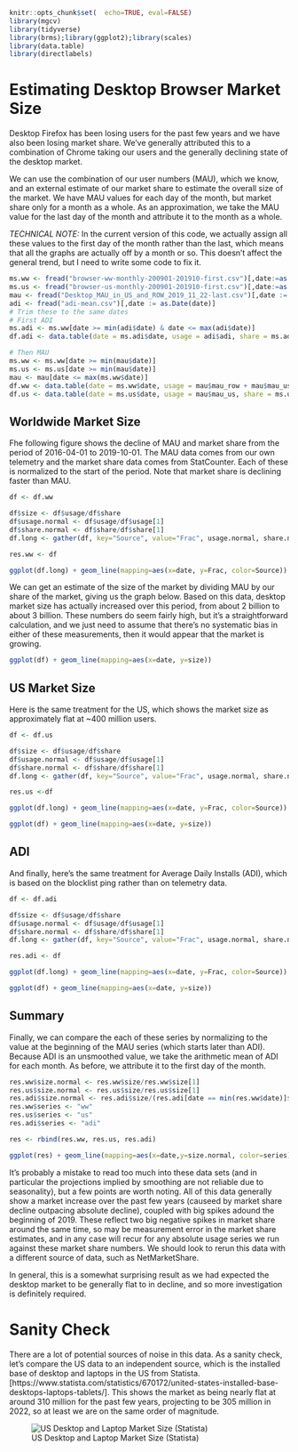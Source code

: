 ```r
knitr::opts_chunk$set(  echo=TRUE, eval=FALSE)
library(mgcv)
library(tidyverse)
library(brms);library(ggplot2);library(scales)
library(data.table)
library(directlabels)
```

# Estimating Desktop Browser Market Size

Desktop Firefox has been losing users for the past few years and we
have also been losing market share. We've generally attributed this to
a combination of Chrome taking our users and the generally declining
state of the desktop market.

We can use the combination of our user numbers (MAU), which we know,
and an external estimate of our market share to estimate the overall
size of the market. We have MAU values for each day of the month, but
market share only for a month as a whole. As an approximation, we
take the MAU value for the last day of the month and attribute it to
the month as a whole.

*TECHNICAL NOTE:* In the current version of this code, we actually
assign all these values to the first day of the month rather than
the last, which means that all the graphs are actually off by a
month or so. This doesn't affect the general trend, but I need
to write some code to fix it.


```r
ms.ww <- fread("browser-ww-monthly-200901-201910-first.csv")[,date:=as.Date(Date)]
ms.us <- fread("browser-us-monthly-200901-201910-first.csv")[,date:=as.Date(Date)]
mau <- fread("Desktop_MAU_in_US_and_ROW_2019_11_22-last.csv")[,date := as.Date(date)]
adi <- fread("adi-mean.csv")[,date := as.Date(date)]
# Trim these to the same dates
# First ADI
ms.adi <- ms.ww[date >= min(adi$date) & date <= max(adi$date)]
df.adi <- data.table(date = ms.adi$date, usage = adi$adi, share = ms.adi$Firefox)

# Then MAU
ms.ww <- ms.ww[date >= min(mau$date)]
ms.us <- ms.us[date >= min(mau$date)]
mau <- mau[date <= max(ms.ww$date)]
df.ww <- data.table(date = ms.ww$date, usage = mau$mau_row + mau$mau_us, share = ms.ww$Firefox)
df.us <- data.table(date = ms.us$date, usage = mau$mau_us, share = ms.us$Firefox)

```


## Worldwide Market Size

Fhe following figure shows the decline of MAU and market share from
the period of 2016-04-01 to 2019-10-01. The MAU data comes from our
own telemetry and the market share data comes from StatCounter.
Each of these is normalized to the start of the period. 
Note that market share is declining faster than MAU.

```r
df <- df.ww

df$size <- df$usage/df$share
df$usage.normal <- df$usage/df$usage[1]
df$share.normal <- df$share/df$share[1]
df.long <- gather(df, key="Source", value="Frac", usage.normal, share.normal)

res.ww <- df
 ```

```r
ggplot(df.long) + geom_line(mapping=aes(x=date, y=Frac, color=Source))
```

We can get an estimate of the size of the market by dividing MAU
by our share of the market, giving us the graph below. Based on
this data, desktop market size has actually increased over
this period, from about 2 billion to about 3 billion. These numbers
do seem fairly high, but it's a straightforward calculation,
and we just need to assume that there's no systematic bias
in either of these measurements, then it would appear that
the market is growing.


```r
ggplot(df) + geom_line(mapping=aes(x=date, y=size))
```

## US Market Size


Here is the same treatment for the US, which shows the market size
as approximately flat at ~400 million users.

```r
df <- df.us

df$size <- df$usage/df$share
df$usage.normal <- df$usage/df$usage[1]
df$share.normal <- df$share/df$share[1]
df.long <- gather(df, key="Source", value="Frac", usage.normal, share.normal)

res.us <-df
 ```


```r
ggplot(df.long) + geom_line(mapping=aes(x=date, y=Frac, color=Source))
```

```r
ggplot(df) + geom_line(mapping=aes(x=date, y=size))
```



## ADI

And finally, here's the same treatment for Average Daily Installs (ADI), which is based on the
blocklist ping rather than on telemetry data.


```r
df <- df.adi

df$size <- df$usage/df$share
df$usage.normal <- df$usage/df$usage[1]
df$share.normal <- df$share/df$share[1]
df.long <- gather(df, key="Source", value="Frac", usage.normal, share.normal)

res.adi <- df
 ```


```r
ggplot(df.long) + geom_line(mapping=aes(x=date, y=Frac, color=Source))
```

```r
ggplot(df) + geom_line(mapping=aes(x=date, y=size))
```

## Summary

Finally, we can compare the each of these series by normalizing to the
value at the beginning of the MAU series (which starts later than ADI).
Because ADI is an unsmoothed value, we take the arithmetic mean of
ADI for each month. As before, we attribute it to the first day of
the month.


```r
res.ww$size.normal <- res.ww$size/res.ww$size[1]
res.us$size.normal <- res.us$size/res.us$size[1]
res.adi$size.normal <- res.adi$size/(res.adi[date == min(res.ww$date)]$size[1])
res.ww$series <- "ww"
res.us$series <- "us"
res.adi$series <- "adi"

res <- rbind(res.ww, res.us, res.adi)
```

```r
ggplot(res) + geom_line(mapping=aes(x=date,y=size.normal, color=series)) + geom_smooth(mapping=aes(x=date,y=size.normal, color=series))

```

It's probably a mistake to read too much into these data sets (and in
particular the projections implied by smoothing are not reliable due
to seasonality), but a few points are worth noting. All of this data
generally show a market increase over the past few years (causeed by
market share decline outpacing absolute decline), coupled with big
spikes adound the beginning of 2019. These reflect two big negative
spikes in market share around the same time, so may be measurement
error in the market share estimates, and in any case will recur for
any absolute usage series we run against these market share
numbers. We should look to rerun this data with a different source of
data, such as NetMarketShare.

In general, this is a somewhat surprising result as we had expected
the desktop market to be generally flat to in decline, and so more
investigation is definitely required.


# Sanity Check

There are a lot of potential sources of noise in this data. As a sanity
check, let's compare the US data to an independent source, which is the
installed base of desktop and laptops in the US from Statista. [https://www.statista.com/statistics/670172/united-states-installed-base-desktops-laptops-tablets/]. This shows the market as being nearly flat
at around 310 million for the past few years, projecting to be 305
million in 2022, so at least we are on the same order of
magnitude.

![US Desktop and Laptop Market Size (Statista)](statista-market-size.png)